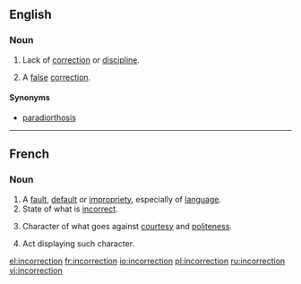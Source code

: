 ==English==

===Noun===
{{en-noun}}

# Lack of [[correction]] or [[discipline]].
# {{neologism}} A [[false]] [[correction]].

====Synonyms====
*{{sense|false correction}} [[paradiorthosis]]

----

==French==

===Noun===
{{fr-noun|f}}

# A [[fault]], [[default]] or [[impropriety]], especially of [[language]].
# State of what is [[incorrect]].
# {{dated|lang=fr}} Character of what goes against [[courtesy]] and [[politeness]].
# {{dated|lang=fr}} Act displaying such character.

[[el:incorrection]]
[[fr:incorrection]]
[[io:incorrection]]
[[pl:incorrection]]
[[ru:incorrection]]
[[vi:incorrection]]